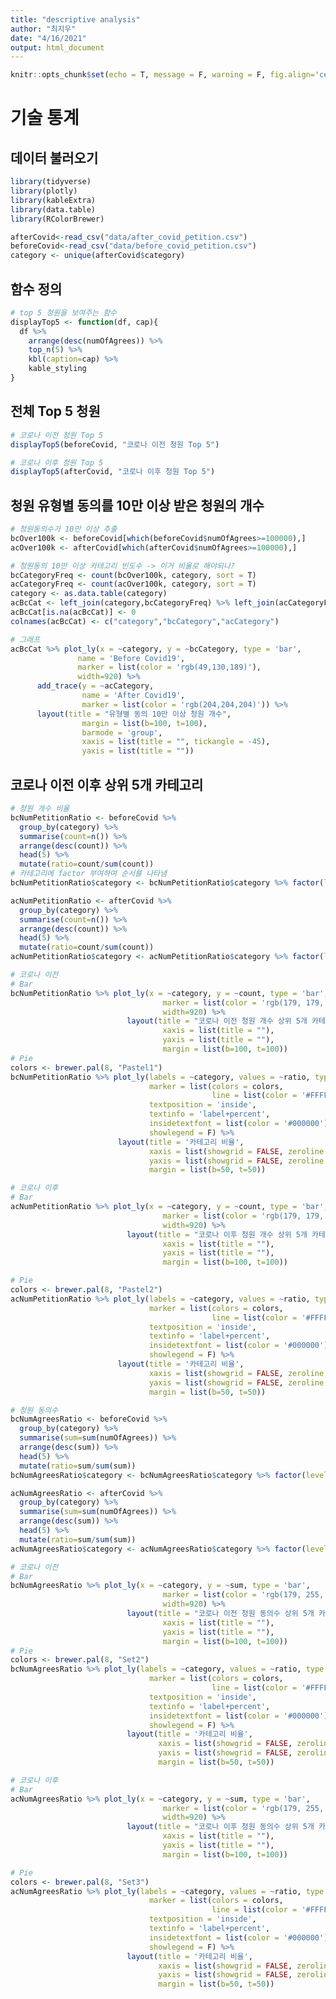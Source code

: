 ```yaml
---
title: "descriptive analysis"
author: "최지우"
date: "4/16/2021"
output: html_document
---
```

```r
knitr::opts_chunk$set(echo = T, message = F, warning = F, fig.align='center')
```
# 기술 통계

## 데이터 불러오기

```r
library(tidyverse)
library(plotly)
library(kableExtra)
library(data.table)
library(RColorBrewer)

afterCovid<-read_csv("data/after_covid_petition.csv")
beforeCovid<-read_csv("data/before_covid_petition.csv")
category <- unique(afterCovid$category)
```

## 함수 정의

```r
# top 5 청원을 보여주는 함수
displayTop5 <- function(df, cap){
  df %>% 
    arrange(desc(numOfAgrees)) %>% 
    top_n(5) %>% 
    kbl(caption=cap) %>% 
    kable_styling
}
```

## 전체 Top 5 청원

```r
# 코로나 이전 청원 Top 5
displayTop5(beforeCovid, "코로나 이전 청원 Top 5")

# 코로나 이후 청원 Top 5
displayTop5(afterCovid, "코로나 이후 청원 Top 5")
```

## 청원 유형별 동의를 10만 이상 받은 청원의 개수

```r
# 청원동의수가 10만 이상 추출
bcOver100k <- beforeCovid[which(beforeCovid$numOfAgrees>=100000),]
acOver100k <- afterCovid[which(afterCovid$numOfAgrees>=100000),]

# 청원동의 10만 이상 카테고리 빈도수 -> 이거 비율로 해야되나?
bcCategoryFreq <- count(bcOver100k, category, sort = T)
acCategoryFreq <- count(acOver100k, category, sort = T)
category <- as.data.table(category)
acBcCat <- left_join(category,bcCategoryFreq) %>% left_join(acCategoryFreq, by='category')
acBcCat[is.na(acBcCat)] <- 0
colnames(acBcCat) <- c("category","bcCategory","acCategory")

# 그래프
acBcCat %>% plot_ly(x = ~category, y = ~bcCategory, type = 'bar', 
               name = 'Before Covid19', 
               marker = list(color = 'rgb(49,130,189)'),
               width=920) %>% 
      add_trace(y = ~acCategory, 
                name = 'After Covid19', 
                marker = list(color = 'rgb(204,204,204)')) %>% 
      layout(title = "유형별 동의 10만 이상 청원 개수",
                margin = list(b=100, t=100),
                barmode = 'group',
                xaxis = list(title = "", tickangle = -45),
                yaxis = list(title = ""))
```

## 코로나 이전 이후 상위 5개 카테고리

```r
# 청원 개수 비율
bcNumPetitionRatio <- beforeCovid %>% 
  group_by(category) %>% 
  summarise(count=n()) %>% 
  arrange(desc(count)) %>%
  head(5) %>% 
  mutate(ratio=count/sum(count))
# 카테고리에 factor 부여하여 순서를 나타냄
bcNumPetitionRatio$category <- bcNumPetitionRatio$category %>% factor(levels = bcNumPetitionRatio$category)

acNumPetitionRatio <- afterCovid %>% 
  group_by(category) %>% 
  summarise(count=n()) %>% 
  arrange(desc(count)) %>%
  head(5) %>% 
  mutate(ratio=count/sum(count))
acNumPetitionRatio$category <- acNumPetitionRatio$category %>% factor(levels = acNumPetitionRatio$category)

# 코로나 이전
# Bar
bcNumPetitionRatio %>% plot_ly(x = ~category, y = ~count, type = 'bar',
                                  marker = list(color = 'rgb(179, 179, 255)'),
                                  width=920) %>%
                          layout(title = "코로나 이전 청원 개수 상위 5개 카테고리",
                                  xaxis = list(title = ""),
                                  yaxis = list(title = ""),
                                  margin = list(b=100, t=100))
# Pie
colors <- brewer.pal(8, "Pastel1")
bcNumPetitionRatio %>% plot_ly(labels = ~category, values = ~ratio, type = 'pie', width=900,
                               marker = list(colors = colors,
                                             line = list(color = '#FFFFFF', width = 1)),
                               textposition = 'inside',
                               textinfo = 'label+percent',
                               insidetextfont = list(color = '#000000'),
                               showlegend = F) %>% 
                        layout(title = '카테고리 비율',
                               xaxis = list(showgrid = FALSE, zeroline = FALSE, showticklabels = FALSE),
                               yaxis = list(showgrid = FALSE, zeroline = FALSE, showticklabels = FALSE),
                               margin = list(b=50, t=50))

# 코로나 이후
# Bar
acNumPetitionRatio %>% plot_ly(x = ~category, y = ~count, type = 'bar',
                                  marker = list(color = 'rgb(179, 179, 255)'),
                                  width=920) %>%
                          layout(title = "코로나 이후 청원 개수 상위 5개 카테고리",
                                  xaxis = list(title = ""),
                                  yaxis = list(title = ""),
                                  margin = list(b=100, t=100))

# Pie
colors <- brewer.pal(8, "Pastel2")
acNumPetitionRatio %>% plot_ly(labels = ~category, values = ~ratio, type = 'pie', width=900,
                               marker = list(colors = colors,
                                             line = list(color = '#FFFFFF', width = 1)),
                               textposition = 'inside',
                               textinfo = 'label+percent',
                               insidetextfont = list(color = '#000000'),
                               showlegend = F) %>% 
                        layout(title = '카테고리 비율',
                               xaxis = list(showgrid = FALSE, zeroline = FALSE, showticklabels = FALSE),
                               yaxis = list(showgrid = FALSE, zeroline = FALSE, showticklabels = FALSE),
                               margin = list(b=50, t=50))

# 청원 동의수 
bcNumAgreesRatio <- beforeCovid %>% 
  group_by(category) %>% 
  summarise(sum=sum(numOfAgrees)) %>% 
  arrange(desc(sum)) %>%
  head(5) %>% 
  mutate(ratio=sum/sum(sum))
bcNumAgreesRatio$category <- bcNumAgreesRatio$category %>% factor(levels = bcNumAgreesRatio$category)

acNumAgreesRatio <- afterCovid %>% 
  group_by(category) %>% 
  summarise(sum=sum(numOfAgrees)) %>% 
  arrange(desc(sum)) %>%
  head(5) %>% 
  mutate(ratio=sum/sum(sum))
acNumAgreesRatio$category <- acNumAgreesRatio$category %>% factor(levels = acNumAgreesRatio$category)

# 코로나 이전
# Bar
bcNumAgreesRatio %>% plot_ly(x = ~category, y = ~sum, type = 'bar',
                                  marker = list(color = 'rgb(179, 255, 198)'),
                                  width=920) %>%
                          layout(title = "코로나 이전 청원 동의수 상위 5개 카테고리",
                                  xaxis = list(title = ""),
                                  yaxis = list(title = ""),
                                  margin = list(b=100, t=100))
# Pie
colors <- brewer.pal(8, "Set2")
bcNumAgreesRatio %>% plot_ly(labels = ~category, values = ~ratio, type = 'pie', width=900,
                               marker = list(colors = colors,
                                             line = list(color = '#FFFFFF', width = 1)),
                               textposition = 'inside',
                               textinfo = 'label+percent',
                               insidetextfont = list(color = '#000000'),
                               showlegend = F) %>% 
                          layout(title = '카테고리 비율',
                                 xaxis = list(showgrid = FALSE, zeroline = FALSE, showticklabels = FALSE),
                                 yaxis = list(showgrid = FALSE, zeroline = FALSE, showticklabels = FALSE),
                                 margin = list(b=50, t=50))

# 코로나 이후
# Bar
acNumAgreesRatio %>% plot_ly(x = ~category, y = ~sum, type = 'bar',
                                  marker = list(color = 'rgb(179, 255, 198)'),
                                  width=920) %>%
                          layout(title = "코로나 이후 청원 동의수 상위 5개 카테고리",
                                  xaxis = list(title = ""),
                                  yaxis = list(title = ""),
                                  margin = list(b=100, t=100))

# Pie
colors <- brewer.pal(8, "Set3")
acNumAgreesRatio %>% plot_ly(labels = ~category, values = ~ratio, type = 'pie', width=900,
                               marker = list(colors = colors,
                                             line = list(color = '#FFFFFF', width = 1)),
                               textposition = 'inside',
                               textinfo = 'label+percent',
                               insidetextfont = list(color = '#000000'),
                               showlegend = F) %>% 
                          layout(title = '카테고리 비율',
                                 xaxis = list(showgrid = FALSE, zeroline = FALSE, showticklabels = FALSE),
                                 yaxis = list(showgrid = FALSE, zeroline = FALSE, showticklabels = FALSE),
                                 margin = list(b=50, t=50))

```